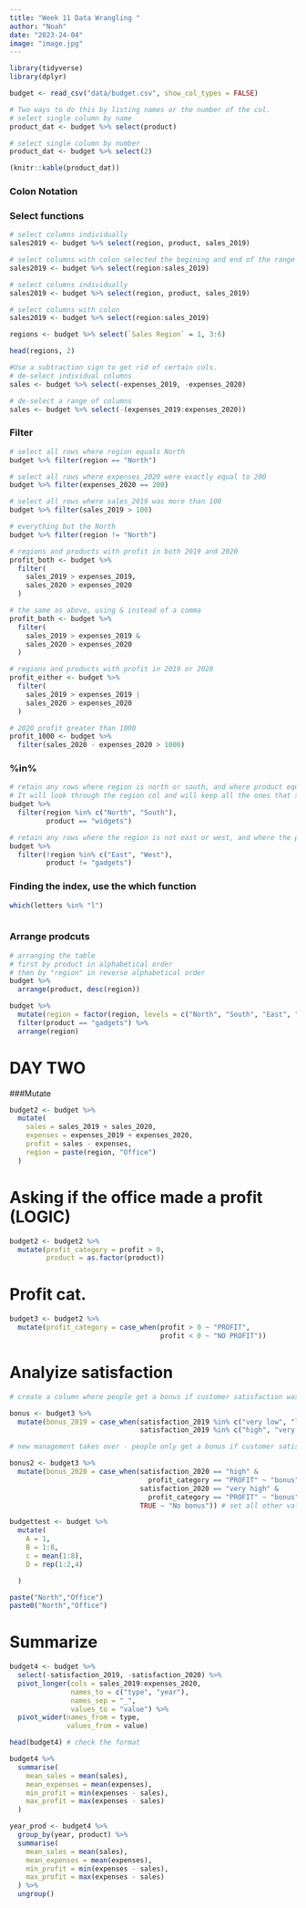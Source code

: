 ```yaml
---
title: "Week 11 Data Wrangling "
author: "Noah"
date: "2023-24-04"
image: "image.jpg"
---
```

```r
library(tidyverse)
library(dplyr)
```

```r
budget <- read_csv("data/budget.csv", show_col_types = FALSE)
```

```r

# Two ways to do this by listing names or the number of the col. 
# select single column by name
product_dat <- budget %>% select(product) 

# select single column by number
product_dat <- budget %>% select(2) 
```

```r
(knitr::kable(product_dat))

```
### Colon Notation 
### Select functions
```r
# select columns individually
sales2019 <- budget %>% select(region, product, sales_2019)

# select columns with colon selected the begining and end of the range you would like to have.
sales2019 <- budget %>% select(region:sales_2019)

```


```r
# select columns individually
sales2019 <- budget %>% select(region, product, sales_2019)

# select columns with colon
sales2019 <- budget %>% select(region:sales_2019)

regions <- budget %>% select(`Sales Region` = 1, 3:6)

head(regions, 2)
```

```r
#Use a subtraction sign to get rid of certain cols.
# de-select individual columns
sales <- budget %>% select(-expenses_2019, -expenses_2020)

# de-select a range of columns
sales <- budget %>% select(-(expenses_2019:expenses_2020))

```


### Filter

```r
# select all rows where region equals North
budget %>% filter(region == "North")

# select all rows where expenses_2020 were exactly equal to 200
budget %>% filter(expenses_2020 == 200)

# select all rows where sales_2019 was more than 100
budget %>% filter(sales_2019 > 100)

# everything but the North
budget %>% filter(region != "North")
```
```r
# regions and products with profit in both 2019 and 2020
profit_both <- budget %>% 
  filter(
    sales_2019 > expenses_2019,
    sales_2020 > expenses_2020
  )

# the same as above, using & instead of a comma
profit_both <- budget %>% 
  filter(
    sales_2019 > expenses_2019 &
    sales_2020 > expenses_2020
  )

# regions and products with profit in 2019 or 2020
profit_either <- budget %>% 
  filter(
    sales_2019 > expenses_2019 |
    sales_2020 > expenses_2020
  )

# 2020 profit greater than 1000
profit_1000 <- budget %>%
  filter(sales_2020 - expenses_2020 > 1000)
```

### %in%
```r
# retain any rows where region is north or south, and where product equals widget
# It will look through the region col and will keep all the ones that say North and South and then filter them by widgets.
budget %>%
  filter(region %in% c("North", "South"),
         product == "widgets")

# retain any rows where the region is not east or west, and where the product does not equal gadgets
budget %>%
  filter(!region %in% c("East", "West"),
         product != "gadgets")
```
### Finding the index, use the which function

```r
which(letters %in% "l")
```
```r

```

### Arrange prodcuts 

```r
# arranging the table 
# first by product in alphabetical order
# then by "region" in reverse alphabetical order
budget %>%
  arrange(product, desc(region))
```
```r
budget %>%
  mutate(region = factor(region, levels = c("North", "South", "East", "West"))) %>%
  filter(product == "gadgets") %>%
  arrange(region)
```
# DAY TWO

###Mutate 
```r
budget2 <- budget %>%
  mutate(
    sales = sales_2019 + sales_2020,
    expenses = expenses_2019 + expenses_2020,
    profit = sales - expenses,
    region = paste(region, "Office")
  )
```
# Asking if the office made a profit (LOGIC)
```r
budget2 <- budget2 %>%
  mutate(profit_category = profit > 0,
         product = as.factor(product))
```
# Profit cat.
```r
budget3 <- budget2 %>%
  mutate(profit_category = case_when(profit > 0 ~ "PROFIT",
                                     profit < 0 ~ "NO PROFIT"))
```
# Analyize satisfaction
```r
# create a column where people get a bonus if customer satisfaction was overall high or very high

bonus <- budget3 %>%
  mutate(bonus_2019 = case_when(satisfaction_2019 %in% c("very low", "low", "neutral") ~ "no bonus",
                                satisfaction_2019 %in% c("high", "very high") ~ "bonus"))
```

```r
# new management takes over - people only get a bonus if customer satisfaction was overall high or very high AND if a profit was returned

bonus2 <- budget3 %>%
  mutate(bonus_2020 = case_when(satisfaction_2020 == "high" & 
                                  profit_category == "PROFIT" ~ "bonus",
                                satisfaction_2020 == "very high" & 
                                  profit_category == "PROFIT" ~ "bonus",
                                TRUE ~ "No bonus")) # set all other values to "no bonus"
```


```r
budgettest <- budget %>%
  mutate(
    A = 1,
    B = 1:8,
    c = mean(1:8),
    D = rep(1:2,4)

  )
```


```r
paste("North","Office")
paste0("North","Office")
```

# Summarize
```r
budget4 <- budget %>%
  select(-satisfaction_2019, -satisfaction_2020) %>%
  pivot_longer(cols = sales_2019:expenses_2020,
               names_to = c("type", "year"),
               names_sep = "_",
               values_to = "value") %>%
  pivot_wider(names_from = type,
              values_from = value)

head(budget4) # check the format
```

```r
budget4 %>%
  summarise(
    mean_sales = mean(sales),
    mean_expenses = mean(expenses),
    min_profit = min(expenses - sales),
    max_profit = max(expenses - sales)
  )
```
```r
year_prod <- budget4 %>%
  group_by(year, product) %>%
  summarise(
    mean_sales = mean(sales),
    mean_expenses = mean(expenses),
    min_profit = min(expenses - sales),
    max_profit = max(expenses - sales)
  ) %>%
  ungroup()
```








